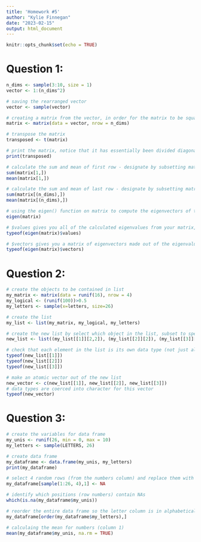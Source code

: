 ```yaml
---
title: 'Homework #5'
author: "Kylie Finnegan"
date: "2023-02-15"
output: html_document
---
```


```r
knitr::opts_chunk$set(echo = TRUE)
```

# Question 1:
```r
n_dims <- sample(3:10, size = 1)
vector <- 1:(n_dims^2)

# saving the rearranged vector
vector <- sample(vector)

# creating a matrix from the vector, in order for the matrix to be square, need to set row/column number to whatever "n_dims" is, because out total number of elements is the "n_dims" squared
matrix <- matrix(data = vector, nrow = n_dims)

# transpose the matrix
transposed <- t(matrix)

# print the matrix, notice that it has essentially been divided diagonally, with all of the values on either side of the diagonal being flipped across that axis
print(transposed)

# calculate the sum and mean of first row - designate by subsetting matrix
sum(matrix[1,])
mean(matrix[1,])

# calculate the sum and mean of last row - designate by subsetting matrix
sum(matrix[(n_dims),])
mean(matrix[(n_dims),])

# using the eigen() function on matrix to compute the eigenvectors of the matricx without having to do it by hand
eigen(matrix)

# $values gives you all of the calculated eigenvalues from your matrix, which is lambda (the determinant) that describes properties of your matrix
typeof(eigen(matrix)$values)

# $vectors gives you a matrix of eigenvectors made out of the eigenvalues calculated for each dimension of your matrix
typeof(eigen(matrix)$vectors)

```
# Question 2:
```r
# create the objects to be contained in list
my_matrix <- matrix(data = runif(16), nrow = 4)
my_logical <- (runif(100))>0.5
my_letters <- sample(x=letters, size=26)

# create the list
my_list <- list(my_matrix, my_logical, my_letters)

# create the new list by select which object in the list, subset to specify which element within the selected object
new_list <- list((my_list[[1]][2,2]), (my_list[[2]][2]), (my_list[[3]][2]))

# check that each element in the list is its own data type (not just also a list)
typeof(new_list[[1]])
typeof(new_list[[2]])
typeof(new_list[[3]])

# make an atomic vector out of the new list
new_vector <- c(new_list[[1]], new_list[[2]], new_list[[3]])
# data types are coerced into character for this vector
typeof(new_vector)

```
# Question 3:
```r
# create the variables for data frame
my_unis <- runif(26, min = 0, max = 10)
my_letters <- sample(LETTERS, 26)

# create data frame
my_dataframe <- data.frame(my_unis, my_letters)
print(my_dataframe)

# select 4 random rows (from the numbers column) and replace them with NA
my_dataframe[sample(1:26, 4),1] <- NA

# identify which positions (row numbers) contain NAs
which(is.na(my_dataframe$my_unis))

# reorder the entire data frame so the letter column is in alphabetical order
my_dataframe[order(my_dataframe$my_letters),]

# calculaing the mean for numbers (column 1)
mean(my_dataframe$my_unis, na.rm = TRUE)

```

